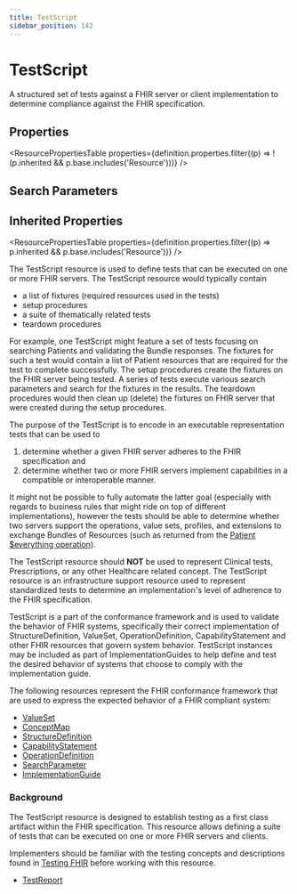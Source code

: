 ```yaml
---
title: TestScript
sidebar_position: 142
---
```



# TestScript

A structured set of tests against a FHIR server or client implementation to determine compliance against the FHIR specification.

<Tabs queryString="section">
  <TabItem value="schema" label="Schema" default>

## Properties

<ResourcePropertiesTable
  properties={definition.properties.filter((p) => !(p.inherited && p.base.includes('Resource')))}
/>

## Search Parameters

<SearchParamsTable searchParams={definition.searchParameters} />

## Inherited Properties

<ResourcePropertiesTable properties={definition.properties.filter((p) => p.inherited && p.base.includes('Resource'))} />

  </TabItem>
<TabItem value="usage" label="Usage">
<div> <a name="scope"></a>   <p> The <Link to="/docs/api/fhir/resources/testscript">TestScript</Link> resource is used to define tests that can be executed on one or more FHIR servers. The <Link to="/docs/api/fhir/resources/testscript">TestScript</Link> resource would typically contain </p><ul>   <li>a list of fixtures (required resources used in the tests)</li>   <li>setup procedures</li>   <li>a suite of thematically related tests</li>   <li>teardown procedures</li> </ul> <p></p><p> For example, one <Link to="/docs/api/fhir/resources/testscript">TestScript</Link> might feature a set of tests focusing on searching <Link to="/docs/api/fhir/resources/patient">Patients</Link> and validating the <Link to="/docs/api/fhir/resources/bundle">Bundle</Link> responses. The fixtures for such a test would contain a list of <Link to="/docs/api/fhir/resources/patient">Patient</Link> resources that are required for the test to complete successfully. The setup procedures create the fixtures on the FHIR server being tested. A series of tests execute various search parameters and search for the fixtures in the results. The teardown procedures would then clean up (delete) the fixtures on FHIR server that were created during the setup procedures. </p><p> The purpose of the <Link to="/docs/api/fhir/resources/testscript">TestScript</Link> is to encode in an executable representation tests that can be used to </p><ol>   <li>determine whether a given FHIR server adheres to the FHIR specification and</li>   <li>determine whether two or more FHIR servers implement capabilities in a compatible or interoperable manner.</li> </ol> It might not be possible to fully automate the latter goal (especially with regards to business rules that might ride on top of different implementations), however the tests should be able to determine whether two servers support the operations, value sets, profiles, and extensions to exchange <Link to="/docs/api/fhir/resources/bundle">Bundles</Link> of Resources (such as returned from the <a href="https://www.hl7.org/fhir/operation-patient-everything.html">Patient $everything operation</a>).    <p></p> <p>  </p> </div>
</TabItem>
<TabItem value="relationships" label="Relationships">
<div> <a name="bnr"></a>  <p> The <Link to="/docs/api/fhir/resources/testscript">TestScript</Link> resource should <b>NOT</b> be used to represent Clinical tests, Prescriptions, or any other Healthcare related concept. The <Link to="/docs/api/fhir/resources/testscript">TestScript</Link> resource is an infrastructure support resource used to represent standardized tests to determine an implementation's level of adherence to the FHIR specification. </p> <p> <Link to="/docs/api/fhir/resources/testscript">TestScript</Link> is a part of the conformance framework and is used to validate the behavior of FHIR systems, specifically their correct implementation of <Link to="/docs/api/fhir/resources/structuredefinition">StructureDefinition</Link>, <Link to="/docs/api/fhir/resources/valueset">ValueSet</Link>, <Link to="/docs/api/fhir/resources/operationdefinition">OperationDefinition</Link>, <Link to="/docs/api/fhir/resources/capabilitystatement">CapabilityStatement</Link> and other FHIR resources that govern system behavior. <Link to="/docs/api/fhir/resources/testscript">TestScript</Link> instances may be included as part of <Link to="/docs/api/fhir/resources/implementationguide">ImplementationGuides</Link> to help define and test the desired behavior of systems that choose to comply with the implementation guide. </p> <p> The following resources represent the FHIR conformance framework that are used to express the expected behavior of a FHIR compliant system: </p> <ul>   <li><a href="/docs/api/fhir/resources/valueset" title="A value set specifies a set of codes drawn from one or more code systems.">ValueSet</a> </li>   <li><a href="/docs/api/fhir/resources/conceptmap" title="A statement of relationships from one set of concepts to one or more other concepts - either concepts in code systems, or data element/data element concepts, or classes in class models.">ConceptMap</a> </li>   <li><a href="/docs/api/fhir/resources/structuredefinition" title="A definition of a FHIR structure. This resource is used to describe the underlying resources, data types defined in FHIR, and also for describing extensions, and constraints on resources and data types.">StructureDefinition</a> </li>   <li><a href="/docs/api/fhir/resources/capabilitystatement" title="A capability statement is a set of capabilities of a FHIR Server that may be used as a statement of actual server functionality or a statement of required or desired server implementation.">CapabilityStatement</a> </li>   <li><a href="/docs/api/fhir/resources/operationdefinition" title="A formal computable definition of an operation (on the RESTful interface) or a named query (using the search interaction).">OperationDefinition</a> </li>   <li><a href="/docs/api/fhir/resources/searchparameter" title="A Search Parameter that defines a named search item that can be used to search/filter on a resource.">SearchParameter</a> </li>   <li><a href="/docs/api/fhir/resources/implementationguide" title="A set of rules or how FHIR is used to solve a particular problem. This resource is used to gather all the parts of an implementation guide into a logical whole, and to publish a computable definition of all the parts.">ImplementationGuide</a> </li> </ul>  </div>
</TabItem>
<TabItem value="backgroundAndContext" label="Background and Context">
<div> <a name="bnc"></a>   <h3 class="self-link-parent"> Background <a href="https://www.hl7.org/fhir/testscript.html#7.3.3.1" title="link to here" class="self-link"></a></h3> <p>   The <Link to="/docs/api/fhir/resources/testscript">TestScript</Link> resource is designed to establish testing as a first class artifact within the FHIR specification.  This resource allows defining a suite of tests that can be executed on one or more FHIR servers and clients. </p> <p> Implementers should be familiar with the testing concepts and descriptions found in <a href="https://www.hl7.org/fhir/testing.html">Testing FHIR</a> before working with this resource. </p>  </div>
</TabItem>
<TabItem value="referencedBy" label="Referenced By">
<ul><li><a href="/docs/api/fhir/resources/testreport">TestReport</a></li></ul>
</TabItem>
</Tabs>
